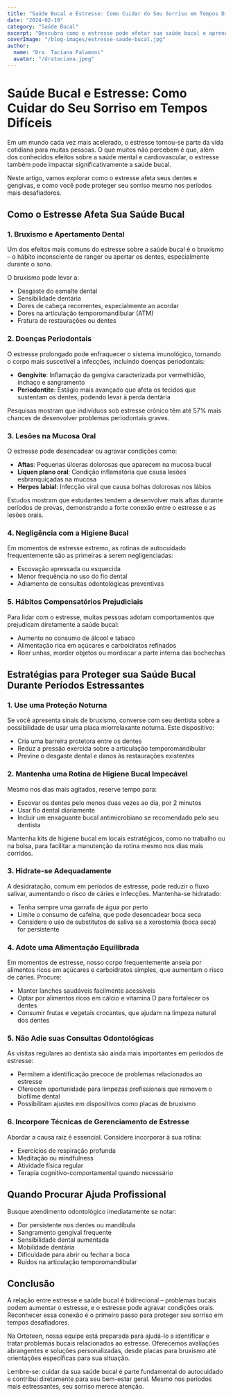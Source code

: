 ```yaml
---
title: "Saúde Bucal e Estresse: Como Cuidar do Seu Sorriso em Tempos Difíceis"
date: "2024-02-19"
category: "Saúde Bucal"
excerpt: "Descubra como o estresse pode afetar sua saúde bucal e aprenda estratégias práticas para proteger seus dentes e gengivas durante períodos desafiadores."
coverImage: "/blog-images/estresse-saude-bucal.jpg"
author:
  name: "Dra. Taciana Palamoni"
  avatar: "/drataciana.jpeg"
---
```


# Saúde Bucal e Estresse: Como Cuidar do Seu Sorriso em Tempos Difíceis

Em um mundo cada vez mais acelerado, o estresse tornou-se parte da vida cotidiana para muitas pessoas. O que muitos não percebem é que, além dos conhecidos efeitos sobre a saúde mental e cardiovascular, o estresse também pode impactar significativamente a saúde bucal.

Neste artigo, vamos explorar como o estresse afeta seus dentes e gengivas, e como você pode proteger seu sorriso mesmo nos períodos mais desafiadores.

## Como o Estresse Afeta Sua Saúde Bucal

### 1. Bruxismo e Apertamento Dental

Um dos efeitos mais comuns do estresse sobre a saúde bucal é o bruxismo – o hábito inconsciente de ranger ou apertar os dentes, especialmente durante o sono.

<ImageCaption 
  src="/blog-images/bruxismo.jpg" 
  alt="Pessoa com sintomas de bruxismo" 
  caption="O bruxismo pode causar desgaste significativo na estrutura dental" 
/>

O bruxismo pode levar a:

- Desgaste do esmalte dental
- Sensibilidade dentária
- Dores de cabeça recorrentes, especialmente ao acordar
- Dores na articulação temporomandibular (ATM)
- Fratura de restaurações ou dentes

### 2. Doenças Periodontais

O estresse prolongado pode enfraquecer o sistema imunológico, tornando o corpo mais suscetível a infecções, incluindo doenças periodontais:

- **Gengivite**: Inflamação da gengiva caracterizada por vermelhidão, inchaço e sangramento
- **Periodontite**: Estágio mais avançado que afeta os tecidos que sustentam os dentes, podendo levar à perda dentária

Pesquisas mostram que indivíduos sob estresse crônico têm até 57% mais chances de desenvolver problemas periodontais graves.

### 3. Lesões na Mucosa Oral

O estresse pode desencadear ou agravar condições como:

- **Aftas**: Pequenas úlceras dolorosas que aparecem na mucosa bucal
- **Líquen plano oral**: Condição inflamatória que causa lesões esbranquiçadas na mucosa
- **Herpes labial**: Infecção viral que causa bolhas dolorosas nos lábios

<CalloutBox title="Você sabia?" type="info">
  Estudos mostram que estudantes tendem a desenvolver mais aftas durante períodos de provas, demonstrando a forte conexão entre o estresse e as lesões orais.
</CalloutBox>

### 4. Negligência com a Higiene Bucal

Em momentos de estresse extremo, as rotinas de autocuidado frequentemente são as primeiras a serem negligenciadas:

- Escovação apressada ou esquecida
- Menor frequência no uso do fio dental
- Adiamento de consultas odontológicas preventivas

### 5. Hábitos Compensatórios Prejudiciais

Para lidar com o estresse, muitas pessoas adotam comportamentos que prejudicam diretamente a saúde bucal:

- Aumento no consumo de álcool e tabaco
- Alimentação rica em açúcares e carboidratos refinados
- Roer unhas, morder objetos ou mordiscar a parte interna das bochechas

## Estratégias para Proteger sua Saúde Bucal Durante Períodos Estressantes

### 1. Use uma Proteção Noturna

Se você apresenta sinais de bruxismo, converse com seu dentista sobre a possibilidade de usar uma placa miorrelaxante noturna. Este dispositivo:

- Cria uma barreira protetora entre os dentes
- Reduz a pressão exercida sobre a articulação temporomandibular
- Previne o desgaste dental e danos às restaurações existentes

### 2. Mantenha uma Rotina de Higiene Bucal Impecável

Mesmo nos dias mais agitados, reserve tempo para:

- Escovar os dentes pelo menos duas vezes ao dia, por 2 minutos
- Usar fio dental diariamente
- Incluir um enxaguante bucal antimicrobiano se recomendado pelo seu dentista

<CalloutBox title="Dica prática" type="success">
  Mantenha kits de higiene bucal em locais estratégicos, como no trabalho ou na bolsa, para facilitar a manutenção da rotina mesmo nos dias mais corridos.
</CalloutBox>

### 3. Hidrate-se Adequadamente

A desidratação, comum em períodos de estresse, pode reduzir o fluxo salivar, aumentando o risco de cáries e infecções. Mantenha-se hidratado:

- Tenha sempre uma garrafa de água por perto
- Limite o consumo de cafeína, que pode desencadear boca seca
- Considere o uso de substitutos de saliva se a xerostomia (boca seca) for persistente

### 4. Adote uma Alimentação Equilibrada

Em momentos de estresse, nosso corpo frequentemente anseia por alimentos ricos em açúcares e carboidratos simples, que aumentam o risco de cáries. Procure:

- Manter lanches saudáveis facilmente acessíveis
- Optar por alimentos ricos em cálcio e vitamina D para fortalecer os dentes
- Consumir frutas e vegetais crocantes, que ajudam na limpeza natural dos dentes

### 5. Não Adie suas Consultas Odontológicas

As visitas regulares ao dentista são ainda mais importantes em períodos de estresse:

- Permitem a identificação precoce de problemas relacionados ao estresse
- Oferecem oportunidade para limpezas profissionais que removem o biofilme dental
- Possibilitam ajustes em dispositivos como placas de bruxismo

<ImageCaption 
  src="/blog-images/consulta-odontologica.jpg" 
  alt="Consulta odontológica preventiva" 
  caption="Consultas regulares são fundamentais para manter a saúde bucal, especialmente em períodos estressantes" 
/>

### 6. Incorpore Técnicas de Gerenciamento de Estresse

Abordar a causa raiz é essencial. Considere incorporar à sua rotina:

- Exercícios de respiração profunda
- Meditação ou mindfulness
- Atividade física regular
- Terapia cognitivo-comportamental quando necessário

## Quando Procurar Ajuda Profissional

Busque atendimento odontológico imediatamente se notar:

- Dor persistente nos dentes ou mandíbula
- Sangramento gengival frequente
- Sensibilidade dental aumentada
- Mobilidade dentária
- Dificuldade para abrir ou fechar a boca
- Ruídos na articulação temporomandibular

## Conclusão

A relação entre estresse e saúde bucal é bidirecional – problemas bucais podem aumentar o estresse, e o estresse pode agravar condições orais. Reconhecer essa conexão é o primeiro passo para proteger seu sorriso em tempos desafiadores.

Na Ortoteen, nossa equipe está preparada para ajudá-lo a identificar e tratar problemas bucais relacionados ao estresse. Oferecemos avaliações abrangentes e soluções personalizadas, desde placas para bruxismo até orientações específicas para sua situação.

Lembre-se: cuidar da sua saúde bucal é parte fundamental do autocuidado e contribui diretamente para seu bem-estar geral. Mesmo nos períodos mais estressantes, seu sorriso merece atenção.